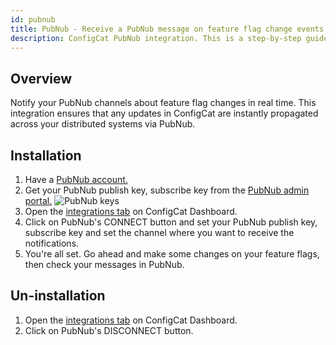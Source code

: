 ```yaml
---
id: pubnub
title: PubNub - Receive a PubNub message on feature flag change events.
description: ConfigCat PubNub integration. This is a step-by-step guide on how to connect the ConfigCat feature flag service events to PubNub.
---
```


## Overview

Notify your PubNub channels about feature flag changes in real time. This integration ensures that any updates in ConfigCat are instantly propagated across your distributed systems via PubNub.

## Installation

1. Have a <a href="https://www.pubnub.com/" target="_blank">PubNub account.</a>
2. Get your PubNub publish key, subscribe key from the <a href="https://admin.pubnub.com/" target="_blank">PubNub admin portal.</a> 
   <img src="/docs/assets/pubnub/pubnub_keys.png" className="zoomable" alt="PubNub keys" />
3. Open the <a href="https://app.configcat.com/product/integrations" target="_blank">integrations tab</a> on ConfigCat Dashboard.
4. Click on PubNub's CONNECT button and set your PubNub publish key, subscribe key and set the channel where you want to receive the notifications.
5. You're all set. Go ahead and make some changes on your feature flags, then check your messages in PubNub.

## Un-installation

1. Open the <a href="https://app.configcat.com/product/integrations" target="_blank">integrations tab</a> on ConfigCat Dashboard.
2. Click on PubNub's DISCONNECT button.
